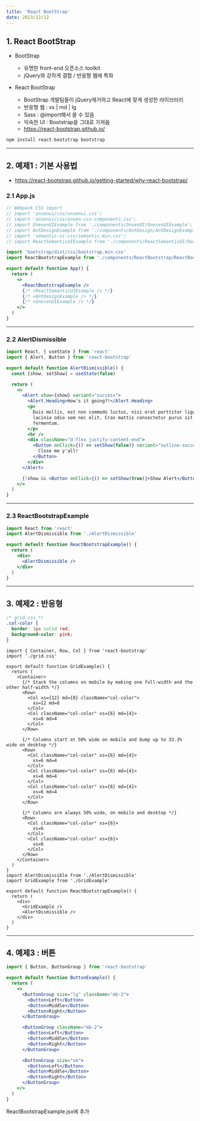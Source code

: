 ```yaml
---
title: 'React BootStrap'
date: 2023/12/12
---
```


## 1. React BootStrap

- BootStrap

  - 유명한 front-end 오픈소스 toolkit
  - jQuery와 강하게 결합 / 반응형 웹에 특화

- React BootStrap
  - BootStrap 개발팀들이 jQuery제거하고 React에 맞게 생성한 라이브러리
  - 반응형 웹 : xs | md | lg
  - Sass : @import해서 쓸 수 있음
  - 익숙한 UI : Bootstrap을 그대로 가져옴
  - https://react-bootstrap.github.io/

```sh
npm install react-bootstrap bootstrap
```

---

## 2. 예제1 : 기본 사용법

- https://react-bootstrap.github.io/getting-started/why-react-bootstrap/

### 2.1 App.js

```jsx
// Webpack CSS import
// import 'onsenui/css/onsenui.css';
// import 'onsenui/css/onsen-css-components.css';
// import OnesenUIExample from './components/OnsenUI/OnesenUIExample';
// import AntDesignExample from './components/AntDesign/AntDesignExample';
// import 'semantic-ui-css/semantic.min.css';
// import ReactSemanticUIExample from './components/ReactSemanticUI/ReactSemanticUIExample';

import 'bootstrap/dist/css/bootstrap.min.css'
import ReactBootstrapExample from './components/ReactBootstrap/ReactBootstrapExample'

export default function App() {
  return (
    <>
      <ReactBootstrapExample />
      {/* <ReactSemanticUIExample /> */}
      {/* <AntDesignExample /> */}
      {/* <OnesenUIExample /> */}
    </>
  )
}
```

---

### 2.2 AlertDismissible

```jsx
import React, { useState } from 'react'
import { Alert, Button } from 'react-bootstrap'

export default function AlertDismissible() {
  const [show, setShow] = useState(false)

  return (
    <>
      <Alert show={show} variant="success">
        <Alert.Heading>How's it going?!</Alert.Heading>
        <p>
          Duis mollis, est non commodo luctus, nisi erat porttitor ligula, eget
          lacinia odio sem nec elit. Cras mattis consectetur purus sit amet
          fermentum.
        </p>
        <hr />
        <div className="d-flex justify-content-end">
          <Button onClick={() => setShow(false)} variant="outline-success">
            Close me y'all!
          </Button>
        </div>
      </Alert>

      {!show && <Button onClick={() => setShow(true)}>Show Alert</Button>}
    </>
  )
}
```

---

### 2.3 ReactBootstrapExample

```jsx
import React from 'react'
import AlertDismissible from './AlertDismissible'

export default function ReactBootstrapExample() {
  return (
    <div>
      <AlertDismissible />
    </div>
  )
}
```

---

## 3. 예제2 : 반응형

```css
/* grid.css */
.col-color {
  border: 1px solid red;
  background-color: pink;
}
```

```tsx
import { Container, Row, Col } from 'react-bootstrap'
import './grid.css'

export default function GridExample() {
  return (
    <Container>
      {/* Stack the columns on mobile by making one full-width and the other half-width */}
      <Row>
        <Col xs={12} md={8} className="col-color">
          xs=12 md=8
        </Col>
        <Col className="col-color" xs={6} md={4}>
          xs=6 md=4
        </Col>
      </Row>

      {/* Columns start at 50% wide on mobile and bump up to 33.3% wide on desktop */}
      <Row>
        <Col className="col-color" xs={6} md={4}>
          xs=6 md=4
        </Col>
        <Col className="col-color" xs={6} md={4}>
          xs=6 md=4
        </Col>
        <Col className="col-color" xs={6} md={4}>
          xs=6 md=4
        </Col>
      </Row>

      {/* Columns are always 50% wide, on mobile and desktop */}
      <Row>
        <Col className="col-color" xs={6}>
          xs=6
        </Col>
        <Col className="col-color" xs={6}>
          xs=6
        </Col>
      </Row>
    </Container>
  )
}
import AlertDismissible from './AlertDismissible'
import GridExample from './GridExample'

export default function ReactBootstrapExample() {
  return (
    <div>
      <GridExample />
      <AlertDismissible />
    </div>
  )
}
```

---

## 4. 예제3 : 버튼

```jsx
import { Button, ButtonGroup } from 'react-bootstrap'

export default function ButtonExample() {
  return (
    <>
      <ButtonGroup size="lg" className="mb-2">
        <Button>Left</Button>
        <Button>Middle</Button>
        <Button>Right</Button>
      </ButtonGroup>

      <ButtonGroup className="mb-2">
        <Button>Left</Button>
        <Button>Middle</Button>
        <Button>Right</Button>
      </ButtonGroup>

      <ButtonGroup size="sm">
        <Button>Left</Button>
        <Button>Middle</Button>
        <Button>Right</Button>
      </ButtonGroup>
    </>
  )
}
```

ReactBootstrapExample.jsx에 추가
